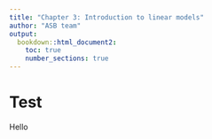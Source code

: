 ```yaml
---
title: "Chapter 3: Introduction to linear models"
author: "ASB team"
output:
  bookdown::html_document2:
    toc: true
    number_sections: true
---
```


# Test 

Hello

